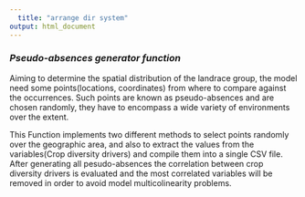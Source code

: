 ```yaml
---
  title: "arrange dir system"
output: html_document
---
```

  
### ***Pseudo-absences generator function***

Aiming to determine the spatial distribution of the landrace group, the model need some points(locations, coordinates) from where to compare against the occurrences. Such points are known as pseudo-absences and are chosen randomly, they have to encompass a wide variety of environments over the extent.

This Function implements two different methods to select points randomly over the geographic area, and also to extract the values from the variables(Crop diversity drivers) and compile them into a single CSV file. After generating all pesudo-absences the correlation between crop diversity drivers is evaluated and the most correlated variables will be removed in order to avoid model multicolinearity problems.
